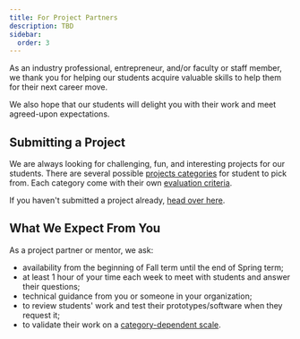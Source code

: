 ```yaml
---
title: For Project Partners
description: TBD
sidebar:
  order: 3
---
```


As an industry professional, entrepreneur, and/or faculty or staff member, we thank you for helping our students acquire valuable skills to help them for their next career move.

We also hope that our students will delight you with their work and meet agreed-upon expectations.

## Submitting a Project

We are always looking for challenging, fun, and interesting projects for our students. There are several possible [projects categories](/project-selection/categories/) for student to pick from. Each category come with their own [evaluation criteria](/project-evaluation/outcome/).



If you haven't submitted a project already, [head over here](https://eecs.engineering.oregonstate.edu/capstone/submission/pages/).

## What We Expect From You

As a project partner or mentor, we ask:

- availability from the beginning of Fall term until the end of Spring term;
- at least 1 hour of your time each week to meet with students and answer their questions;
- technical guidance from you or someone in your organization;
- to review students' work and test their prototypes/software when they request it;
- to validate their work on a [category-dependent scale](/project-evaluation/outcome/).

